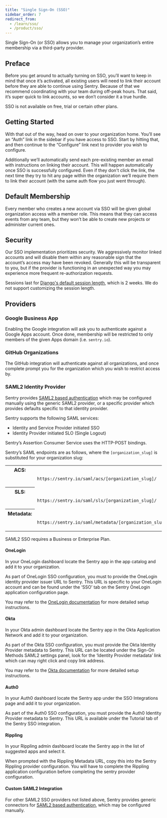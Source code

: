 ```yaml
---
title: "Single Sign-On (SSO)"
sidebar_order: 7
redirect_from:
  - /learn/sso/
  - /product/sso/
---
```


Single Sign-On (or SSO) allows you to manage your organization’s entire membership via a third-party provider.

## Preface

Before you get around to actually turning on SSO, you’ll want to keep in mind that once it’s activated, all existing users will need to link their account before they are able to continue using Sentry. Because of that we recommend coordinating with your team during off-peak hours. That said, it’s super quick to link accounts, so we don’t consider it a true hurdle.

<Alert title="Note" level="warning">
  SSO is not available on free, trial or certain other plans.
</Alert>

## Getting Started

With that out of the way, head on over to your organization home. You’ll see an “Auth” link in the sidebar if you have access to SSO. Start by hitting that, and then continue to the “Configure” link next to provider you wish to configure.

Additionally we’ll automatically send each pre-existing member an email with instructions on linking their account. This will happen automatically once SSO is successfully configured. Even if they don't click the link, the next time they try to hit any page within the organization we’ll require them to link their account (with the same auth flow you just went through).

## Default Membership

Every member who creates a new account via SSO will be given global organization access with a member role. This means that they can access events from any team, but they won’t be able to create new projects or administer current ones.

## Security

Our SSO implementation prioritizes security. We aggressively monitor linked accounts and will disable them within any reasonable sign that the account’s access may have been revoked. Generally this will be transparent to you, but if the provider is functioning in an unexpected way you may experience more frequent re-authorization requests.

Sessions last for [Django's default session length](https://docs.djangoproject.com/en/1.11/topics/http/sessions/#using-cookie-based-sessions), which is 2 weeks. We do not support customizing the session length.

## Providers

### Google Business App

Enabling the Google integration will ask you to authenticate against a Google Apps account. Once done, membership will be restricted to only members of the given Apps domain (i.e. `sentry.io`).

### GitHub Organizations

The GitHub integration will authenticate against all organizations, and once complete prompt you for the organization which you wish to restrict access by.

### SAML2 Identity Provider

Sentry provides [SAML2 based authentication](https://en.wikipedia.org/wiki/SAML_2.0) which may be configured manually using the generic SAML2 provider, or a specific provider which provides defaults specific to that identity provider.

Sentry supports the following SAML services:

- Identity and Service Provider initiated SSO
- Identity Provider initiated SLO (Single Logout)

Sentry’s Assertion Consumer Service uses the HTTP-POST bindings.

Sentry’s SAML endpoints are as follows, where the `[organization_slug]` is substituted for your organization slug:

<table class="table">
  <tbody valign="top">
    <tr>
      <th>ACS:</th>
      <td>
        <code class="docutils literal">
          https://sentry.io/saml/acs/[organization_slug]/
        </code>
      </td>
    </tr>
    <tr>
      <th>SLS:</th>
      <td>
        <code class="docutils literal">
          https://sentry.io/saml/sls/[organization_slug]/
        </code>
      </td>
    </tr>
    <tr>
      <th>Metadata:</th>
      <td>
        <code class="docutils literal">
          https://sentry.io/saml/metadata/[organization_slug]/
        </code>
      </td>
    </tr>
  </tbody>
</table>
<Alert title="Note" level="warning">
  SAML2 SSO requires a Business or Enterprise Plan.
</Alert>

#### OneLogin

In your OneLogin dashboard locate the Sentry app in the app catalog and add it to your organization.

As part of OneLogin SSO configuration, you must to provide the OneLogin identity provider issuer URL to Sentry. This URL is specific to your OneLogin account and can be found under the ‘SSO’ tab on the Sentry OneLogin application configuration page.

You may refer to the [OneLogin documentation](https://support.onelogin.com/hc/en-us/articles/115005181586-Configuring-SAML-for-Sentry) for more detailed setup instructions.

#### Okta

In your Okta admin dashboard locate the Sentry app in the Okta Application Network and add it to your organization.

As part of the Okta SSO configuration, you must provide the Okta Identity Provider metadata to Sentry. This URL can be located under the Sign-On Methods SAML2 settings panel, look for the ‘Identity Provider metadata’ link which can may right click and copy link address.

You may refer to the [Okta documentation](https://saml-doc.okta.com/SAML_Docs/How-to-Configure-SAML-2.0-for-Sentry.html) for more detailed setup instructions.

#### Auth0

In your Auth0 dashboard locate the Sentry app under the SSO Integrations page and add it to your organization.

As part of the Auth0 SSO configuration, you must provide the Auth0 Identity Provider metadata to Sentry. This URL is available under the Tutorial tab of the Sentry SSO integration.

#### Rippling

In your Rippling admin dashboard locate the Sentry app in the list of suggested apps and select it.

When prompted with the Rippling Metadata URL, copy this into the Sentry Rippling provider configuration. You will have to complete the Rippling application configuration before completing the sentry provider configuration.

#### Custom SAML2 Integration

For other SAML2 SSO providers not listed above, Sentry provides generic connectors for [SAML2 based authentication](/product/accounts/sso/saml2/), which may be configured manually.
